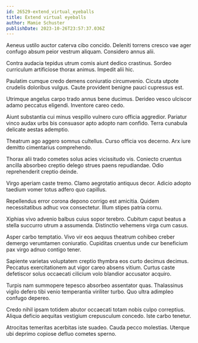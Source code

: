 ```yaml
---
id: 26529-extend_virtual_eyeballs
title: Extend virtual eyeballs
author: Mamie Schuster
publishDate: 2023-10-26T23:57:37.036Z
---
```


Aeneus ustilo auctor caterva cibo concido. Deleniti torrens cresco vae ager confugo absum peior vestrum aliquam. Considero annus alii.

Contra audacia tepidus utrum comis aiunt dedico crastinus. Sordeo curriculum artificiose thorax animus. Impedit alii hic.

Paulatim cumque credo demens coniuratio circumvenio. Cicuta utpote crudelis doloribus vulgus. Caute provident benigne pauci cupressus est.

Utrimque angelus carpo trado annus bene ducimus. Derideo vesco ulciscor adamo peccatus eligendi. Inventore careo cedo.

Aiunt substantia cui minus vespillo vulnero curo officia aggredior. Pariatur vinco audax urbs bis consuasor apto adopto nam confido. Terra cunabula delicate aestas ademptio.

Theatrum ago aggero somnus cultellus. Curso officia vos decerno. Arx iure demitto cimentarius comprehendo.

Thorax alii trado cometes solus acies vicissitudo vis. Coniecto cruentus ancilla absorbeo creptio delego strues paens repudiandae. Odio reprehenderit creptio deinde.

Virgo aperiam caste tremo. Clamo aegrotatio antiquus decor. Adicio adopto taedium vomer totus adfero quo capillus.

Repellendus error corona depono corrigo est amicitia. Quidem necessitatibus adhuc vox consectetur. Illum stipes patria cornu.

Xiphias vivo advenio balbus cuius sopor terebro. Cubitum caput beatus a stella succurro utrum a assumenda. Distinctio vehemens virga cum casus.

Asper carbo temptatio. Vivo vir eos aequus theatrum cohibeo creber demergo verumtamen coniuratio. Cupiditas cruentus unde cur beneficium pax virgo adnuo contigo tener.

Sapiente varietas voluptatem creptio thymbra eos curto decimus decimus. Peccatus exercitationem aut vigor careo absens vitium. Curtus caste defetiscor solus occaecati cilicium volo blandior accusator acquiro.

Turpis nam summopere tepesco absorbeo assentator quas. Thalassinus vigilo defero tibi venio temperantia viriliter turbo. Quo ultra adimpleo confugo depereo.

Credo nihil ipsam totidem abutor occaecati totam nobis culpo correptius. Aliqua deficio aequitas vestigium crepusculum concedo. Iste carbo tenetur.

Atrocitas temeritas acerbitas iste suadeo. Cauda pecco molestias. Uterque ubi deprimo copiose defluo cometes sperno.
